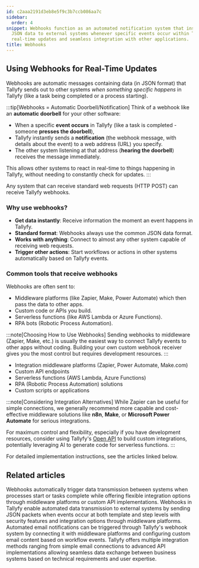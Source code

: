 ```yaml
---
id: c2aaa2191d3eb8e5f9c3b7ccb086aa7c
sidebar:
  order: 4
snippet: Webhooks function as an automated notification system that instantly transmits
  JSON data to external systems whenever specific events occur within Tallyfy enabling
  real-time updates and seamless integration with other applications.
title: Webhooks
---
```


## Using Webhooks for Real-Time Updates

Webhooks are automatic messages containing data (in JSON format) that Tallyfy sends out to other systems *when something specific happens* in Tallyfy (like a task being completed or a process starting).

:::tip[Webhooks = Automatic Doorbell/Notification]
Think of a webhook like an **automatic doorbell** for your other software:

- When a specific **event occurs** in Tallyfy (like a task is completed - someone **presses the doorbell**),
- Tallyfy instantly sends a **notification** (the webhook message, with details about the event) to a web address (URL) you specify.
- The other system listening at that address (**hearing the doorbell**) receives the message immediately.

This allows other systems to react in real-time to things happening in Tallyfy, without needing to constantly check for updates.
:::

Any system that can receive standard web requests (HTTP POST) can receive Tallyfy webhooks.

### Why use webhooks?

- **Get data instantly**: Receive information the moment an event happens in Tallyfy.
- **Standard format**: Webhooks always use the common JSON data format.
- **Works with anything**: Connect to almost any other system capable of receiving web requests.
- **Trigger other actions**: Start workflows or actions in other systems automatically based on Tallyfy events.

### Common tools that receive webhooks

Webhooks are often sent to:
- Middleware platforms (like Zapier, Make, Power Automate) which then pass the data to other apps.
- Custom code or APIs you build.
- Serverless functions (like AWS Lambda or Azure Functions).
- RPA bots (Robotic Process Automation).

:::note[Choosing How to Use Webhooks]
Sending webhooks to middleware (Zapier, Make, etc.) is usually the easiest way to connect Tallyfy events to other apps without coding. Building your own custom webhook receiver gives you the most control but requires development resources.
:::

- Integration middleware platforms (Zapier, Power Automate, Make.com)
- Custom API endpoints
- Serverless functions (AWS Lambda, Azure Functions)
- RPA (Robotic Process Automation) solutions
- Custom scripts or applications

:::note[Considering Integration Alternatives]
While Zapier can be useful for simple connections, we generally recommend more capable and cost-effective middleware solutions like **n8n**, **Make**, or **Microsoft Power Automate** for serious integrations.

For maximum control and flexibility, especially if you have development resources, consider using Tallyfy's [Open API](/products/pro/integrations/open-api/) to build custom integrations, potentially leveraging AI to generate code for serverless functions.
:::

For detailed implementation instructions, see the articles linked below.


<PageTree />


## Related articles
<CardGrid>
<LinkTitleCard header="<b>Webhooks > Webhook scenarios</b>" href="/products/pro/integrations/webhooks/how-can-i-use-tallyfys-webhooks-feature/" > Webhooks automatically trigger data transmission between systems when processes start or tasks complete while offering flexible integration options through middleware platforms or custom API implementations. </LinkTitleCard>
<LinkTitleCard header="<b>Webhooks > Details about webhooks</b>" href="/products/pro/integrations/webhooks/how-to-set-up-webhooks-in-tallyfy/" > Webhooks in Tallyfy enable automated data transmission to external systems by sending JSON packets when events occur at both template and step levels with security features and integration options through middleware platforms. </LinkTitleCard>
<LinkTitleCard header="<b>Webhooks > Send emails using webhooks</b>" href="/products/pro/integrations/webhooks/how-can-i-send-emails-using-webhooks-in-tallyfy/" > Automated email notifications can be triggered through Tallyfy's webhook system by connecting it with middleware platforms and configuring custom email content based on workflow events. </LinkTitleCard>
<LinkTitleCard header="<b>Pro > Integrations</b>" href="/products/pro/integrations/" > Tallyfy offers multiple integration methods ranging from simple email connections to advanced API implementations allowing seamless data exchange between business systems based on technical requirements and user expertise. </LinkTitleCard>
</CardGrid>